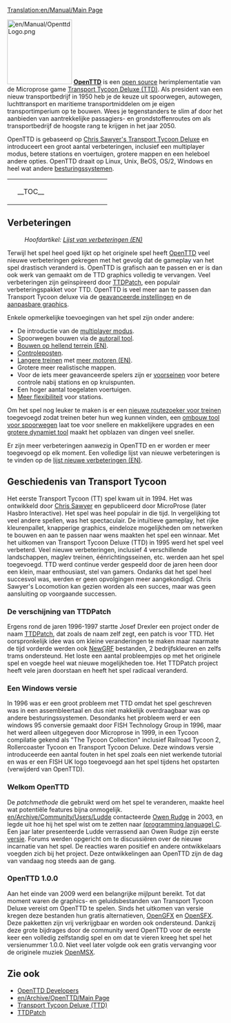 [[Translation:en/Manual/Main Page]]
{{nl/Vertaling|en/Manual/Main Page|95}}
{{nl/Manual/Inhoudsopgave}}

[[File:en/Manual/OpenttdLogo.png|left|150px]]
[http://www.openttd.org/ '''OpenTTD'''] is een [https://www.wikipedia.org/wiki/Open_Source open source] herimplementatie van de Microprose game [https://www.wikipedia.org/wiki/Transport_Tycoon Transport Tycoon Deluxe (TTD)]. Als president van een nieuw transportbedrijf in 1950 heb je de keuze uit spoorwegen, autowegen, luchttransport en maritieme transportmiddelen om je eigen transportimperium op te bouwen. Wees je tegenstanders te slim af door het aanbieden van aantrekkelijke passagiers- en grondstoffenroutes om als transportbedrijf de hoogste rang te krijgen in het jaar 2050.

OpenTTD is gebaseerd op [http://www.chrissawyer.com/info.htm Chris Sawyer's Transport Tycoon Deluxe] en introduceert een groot aantal verbeteringen, inclusief een multiplayer modus, betere stations en voertuigen, grotere mappen en een heleboel andere opties. OpenTTD draait op Linux, Unix, BeOS, OS/2, Windows en heel wat andere [[nl/Archive/Compilation and Ports/Besturingssystemen|besturingssystemen]].

{| align="center"
|colspan=2 style="background:none; border:0px"|
|width=200 style="background:none; border:0px"| __TOC__
|style="background:none; border:0px"| [[File:en/Manual/Intro screen.png|frame|center|OpenTTD [[nl/Manual/Spelinterface#opties-in-hoofdmenu|het introscherm]]]]
|}

==Verbeteringen==
:''Hoofdartikel: [[en/Archive/Lists/List of New Features|Lijst van verbeteringen (EN)]]''

Terwijl het spel heel goed lijkt op het originele spel heeft [http://www.openttd.org OpenTTD] veel nieuwe verbeteringen gekregen met het gevolg dat de gameplay van het spel drastisch veranderd is. OpenTTD is grafisch aan te passen en er is dan ook werk van gemaakt om de TTD graphics volledig te vervangen. Veel verbeteringen zijn geïnspireerd door [http://www.ttdpatch.net/ TTDPatch], een populair verbeteringspakket voor TTD. OpenTTD is veel meer aan te passen dan Transport Tycoon deluxe via de [[nl/Archive/Manual/Settings/Geavanceerde instellingen|geavanceerde instellingen]] en de [[nl/Manual/NewGRF| aanpasbare graphics]].

Enkele opmerkelijke toevoegingen van het spel zijn onder andere:
* De introductie van de [[nl/Manual/Multiplayer|multiplayer modus]].
* Spoorwegen bouwen via de [[nl/Archive/Manual/Autorail|autorail tool]].
* [[en/Archive/Manual/Settings/Build on slopes|Bouwen op hellend terrein (EN)]].
* [[nl/Manual/Controleposten|Controleposten]].
* [[nl/Archive/Manual/Settings/Mammoettreinen|Langere treinen]] met [[en/Archive/Manual/Multiheaded trains|meer motoren (EN)]].
* Grotere meer realistische mappen.
* Voor de iets meer geavanceerde spelers zijn er [[nl/Voorseinen|voorseinen]] voor betere controle nabij stations en op kruispunten.
* Een hoger aantal toegelaten voertuigen.
* [[nl/Archive/Manual/Settings/Niet-uniforme stations|Meer flexibiliteit]] voor stations.

Om het spel nog leuker te maken is er een [[nl/YAPP|nieuwe routezoeker voor treinen]] toegevoegd zodat treinen beter hun weg kunnen vinden, een [[nl/Manual/Verander spoortype|ombouw tool voor spoorwegen]] laat toe voor snellere en makkelijkere upgrades en een [[nl/Archive/Manual/Settings/Extra dynamiet|grotere dynamiet tool]] maakt het opblazen van dingen veel sneller.

Er zijn meer verbeteringen aanwezig in OpenTTD en er worden er meer toegevoegd op elk moment. Een volledige lijst van nieuwe verbeteringen is te vinden op de [[en/Archive/Lists/List of New Features|lijst nieuwe verbeteringen (EN)]].

==Geschiedenis van Transport Tycoon==
Het eerste Transport Tycoon (TT) spel kwam uit in 1994. Het was ontwikkeld door [http://www.chrissawyer.com Chris Sawyer] en gepubliceerd door MicroProse (later Hasbro Interactive).
Het spel was heel populair in die tijd. In vergelijking tot veel andere spellen, was het spectaculair. De intuïtieve gameplay, het rijke kleurenpallet, knapperige graphics, eindeloze mogelijkheden om netwerken te bouwen en aan te passen naar wens maakten het spel een winnaar.
Met het uitkomen van Transport Tycoon Deluxe (TTD) in 1995 werd het spel veel verbeterd. Veel nieuwe verbeteringen, inclusief 4 verschillende landschappen, maglev treinen, éénrichtingsseinen, etc. werden aan het spel toegevoegd.
TTD werd continue verder gespeeld door de jaren heen door een klein, maar enthousiast, stel van gamers. Ondanks dat het spel heel succesvol was, werden er geen opvolgingen meer aangekondigd. Chris Sawyer's Locomotion kan gezien worden als een succes, maar was geen aansluiting op voorgaande successen.

===De verschijning van TTDPatch===
Ergens rond de jaren 1996-1997 startte Josef Drexler een project onder de naam [http://www.ttdpatch.net/ TTDPatch], dat zoals de naam zelf zegt, een patch is voor TTD. Het oorspronkelijk idee was om kleine veranderingen te maken maar naarmate de tijd vorderde werden ook [[nl/Manual/NewGRF|NewGRF]] bestanden, 2 bedrijfskleuren en zelfs trams ondersteund. Het loste een aantal probleempjes op met het originele spel en voegde heel wat nieuwe mogelijkheden toe. Het TTDPatch project heeft vele jaren doorstaan en heeft het spel radicaal veranderd.

===Een Windows versie===
In 1996 was er een groot probleem met TTD omdat het spel geschreven was in een assembleertaal en dus niet makkelijk overdraagbaar was op andere besturingssystemen. Desondanks het probleem werd er een windows 95 conversie gemaakt door FISH Technology Group in 1996, maar het werd alleen uitgegeven door Microprose in 1999, in een Tycoon compilatie gekend als "The Tycoon Collection" inclusief Railroad Tycoon 2, Rollercoaster Tycoon en Transport Tycoon Deluxe. Deze windows versie introduceerde een aantal fouten in het spel zoals een niet werkende tutorial en was er een FISH UK logo toegevoegd aan het spel tijdens het opstarten (verwijderd van OpenTTD).

===Welkom OpenTTD===
De ''patchmethode'' die gebruikt werd om het spel te veranderen, maakte heel wat potentiële features bijna onmogelijk. [[en/Archive/Community/Users/Ludde]] contacteerde [http://www.tt-forums.net/ Owen Rudge] in 2003, en legde uit hoe hij het spel wist om te zetten naar [https://www.wikipedia.org/wiki/c (programming language) C]. Een jaar later presenteerde Ludde verrassend aan Owen Rudge zijn eerste [https://www.wikipedia.org/wiki/Sofware_release versie]. Forums werden opgericht om te discussiëren over de nieuwe incarnatie van het spel. De reacties waren positief en andere ontwikkelaars voegden zich bij het project. Deze ontwikkelingen aan OpenTTD zijn de dag van vandaag nog steeds aan de gang.

===OpenTTD 1.0.0===
Aan het einde van 2009 werd een belangrijke mijlpunt bereikt. Tot dat moment waren de graphics- en geluidsbestanden van Transport Tycoon Deluxe vereist om OpenTTD te spelen. Sinds het uitkomen van versie kregen deze bestanden hun gratis alternatieven, [[nl/OpenGFX|OpenGFX]] en [[nl/OpenSFX|OpenSFX]]. Deze pakketten zijn vrij verkrijgbaar en worden ook ondersteund. Dankzij deze grote bijdrages door de community werd OpenTTD voor de eerste keer een volledig zelfstandig spel en om dat te vieren kreeg het spel het versienummer 1.0.0. Niet veel later volgde ook een gratis vervanging voor de originele muziek [[nl/OpenMSX|OpenMSX]].

==Zie ook==
*[[en/Archive/Community/Developers|OpenTTD Developers]]
*[[en/Archive/OpenTTD/Main Page]]
*[https://www.wikipedia.org/wiki/Transport_Tycoon Transport Tycoon Deluxe (TTD)]
*[http://www.ttdpatch.net/ TTDPatch]